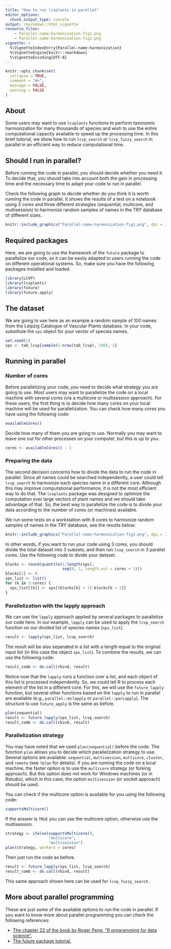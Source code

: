 ```yaml
---
title: "How to run lcvplants in parallel"
editor_options: 
  chunk_output_type: console
output: rmarkdown::html_vignette
resource_files:
    - Parallel-name-harmonization-fig1.png
    - Parallel-name-harmonization-fig2.png
vignette: >
  %\VignetteIndexEntry{Parallel-name-harmonization}
  %\VignetteEngine{knitr::rmarkdown}
  %\VignetteEncoding{UTF-8}
---
```


```r
knitr::opts_chunk$set(
  collapse = TRUE,
  comment = "#>",
  message = FALSE,
  warning = FALSE
)
```

## About

Some users may want to use `lcvplants` functions to perform taxonomic harmonization for many thousands of species and wish to use the entire computational capacity available to speed up the processing time. In this brief tutorial, we show how to run `lcvp_search` or `lcvp_fuzzy_search` in parallel in an efficient way to reduce computational time. 

## Should I run in parallel?

Before running the code in parallel, you should decide whether you need it. To decide that, you should take into account both the gain in processing time and the necessary time to adapt your code to run in parallel. 

Check the following graph to decide whether do you think it is worth running the code in parallel. It shows the results of a test on a notebook using 3 cores and three different strategies (sequential, multicore, and multisession) to harmonize random samples of names in the TRY database of different sizes.

```r
knitr::include_graphics("Parallel-name-harmonization-fig1.png", dpi = 300)
```


## Required packages  

Here, we are going to use the framework of the `future` package to parallelize our code, as it can be easily adapted to users running the code on different operational systems. 
So, make sure you have the following packages installed and loaded.

```r
library(LCVP)
library(lcvplants)
library(future)
library(future.apply)
```

## The dataset

We are going to use here as an example a random sample of 100 names from the Leipzig Catalogue of Vascular Plants database. In your code, substitute the `sps` object for your vector of species names.

```r
set.seed(1)
sps <- tab_lcvp[sample(1:nrow(tab_lcvp), 100), 1]

```


## Running in parallel 

### Number of cores

Before parallelizing your code, you need to decide what strategy you are going to use. Most users may want to parallelize the code on a local machine with several cores (via a multicore or multisession approach). For these users, the first thing is to decide how many cores on your local machine will be used for parallelization. You can check how many cores you have using the following code: 

```r
availableCores()
```

Decide how many of them you are going to use. Normally you may want to leave one out for other processes on your computer, but this is up to you. 

```r
cores <- availableCores() - 1
```


### Preparing the data

The second decision concerns how to divide the data to run the code in parallel. Since all names could be searched independently, a user could tell `lcvp_search` to harmonize each species name in a different core. Although this may improve computational performance, it is not the most efficient way to do that.
The `lcvplants` package was designed to optimize the computation over large vectors of plant names and we should take advantage of that. So, the best way to parallelize the code is to divide your data according to the number of cores (or machines) available. 

We run some tests on a workstation with 8 cores to harmonize random samples of names in the TRY database, see the results below: 

```r
knitr::include_graphics("Parallel-name-harmonization-fig2.png", dpi = 300)
```

In other words, if you want to run your code using 3 cores, you should divide the total dataset into 3 subsets, and then run `lcvp_search` in 3 parallel cores. Use the following code to divide your dataset.

```r
blocks <- round(quantile(1:length(sps), 
                         seq(0, 1, length.out = cores + 1)))
blocks[1] <- 0
sps_list <- list()
for (k in 1:cores) {
  sps_list[[k]] <- sps[(blocks[k] + 1):blocks[k + 1]]
}
```

### Parallelization with the lapply approach

We can use the `lapply` approach applied by several packages to parallelize our code here. In our example, `lapply` can be used to apply the `lcvp_search` function on our divided list of species names (`sps_list`).

```r
result <- lapply(sps_list, lcvp_search)
```

The result will be also separated in a list with a length equal to the original input list (in this case the object `sps_list`). To combine the results, we can use the following code:

```r
result_comb <- do.call(rbind, result)
```

Notice now that the `lapply` runs a function over a list, and each object of this list is processed independently. So, we could tell R to process each element of the list in a different core. For this, we will use the `future_lapply` function, but several other functions based on the `lapply` to run in parallel are available (e.g., `parallel::mclapply` or `parallel::parLapply`). The structure to use `future_apply` is the same as before.

```r
plan(sequential)
result <- future_lapply(sps_list, lcvp_search)
result_comb <- do.call(rbind, result)
```

### Parallelization strategy

You may have noted that we used `plan(sequential)` before the code. The function `plan` allows you to decide which parallelization strategy to use. Several options are available: `sequential`, `multisession`, `multicore`, `cluster`, and `remote` (see `?plan` for details). If you are running the code on a local machine, the faster option is to use the `multicore` strategy (or forking approach). But this option does not work for Windows machines (or in Rstudio), which in this case, the option `multisession` (or socket approach) should be used.

You can check if the multicore option is available for you using the following code:
```r
supportsMulticore()
```

If the answer is `TRUE` you can use the multicore option, otherwise use the multisession.
```r
strategy <- ifelse(supportsMulticore(), 
                   "multicore", 
                   "multisession")
plan(strategy, workers = cores)
```

Then just run the code as before.

```r
result <- future_lapply(sps_list, lcvp_search)
result_comb <- do.call(rbind, result)
```

This same approach shown here can be used for `lcvp_fuzzy_search`.

## More about parallel programming

These are just some of the available options to run the code in parallel. If you want to know more about parallel programming  you can check the following references:

* [The chapter 22 of the book by Roger Peng, "R programming for data science".](https://bookdown.org/rdpeng/rprogdatascience/parallel-computation.html)
* [The future package tutorial.](https://cran.r-project.org/web/packages/future/vignettes/future-1-overview.html)